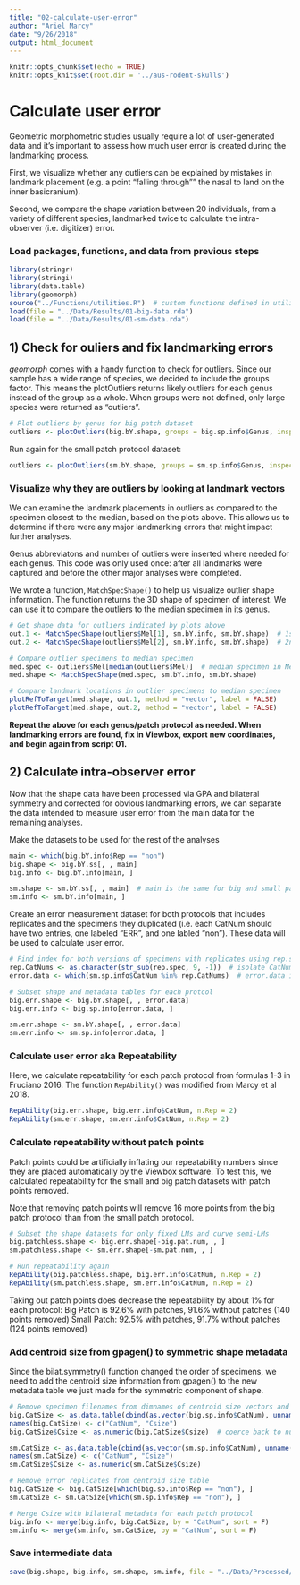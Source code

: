 ```yaml
---
title: "02-calculate-user-error"
author: "Ariel Marcy"
date: "9/26/2018"
output: html_document
---
```


```r
knitr::opts_chunk$set(echo = TRUE)
knitr::opts_knit$set(root.dir = '../aus-rodent-skulls')
```
# Calculate user error
Geometric morphometric studies usually require a lot of user-generated data and it's important to assess how much user error is created during the landmarking process. 

First, we visualize whether any outliers can be explained by mistakes in landmark placement (e.g. a point "falling through"" the nasal to land on the inner basicranium).

Second, we compare the shape variation between 20 individuals, from a variety of different species, landmarked twice to calculate the intra-observer (i.e. digitizer) error.

### Load packages, functions, and data from previous steps
```r
library(stringr)
library(stringi)
library(data.table)
library(geomorph)
source("../Functions/utilities.R")  # custom functions defined in utilities.R for conciseness.
load(file = "../Data/Results/01-big-data.rda")
load(file = "../Data/Results/01-sm-data.rda")
```

## 1) Check for ouliers and fix landmarking errors
_geomorph_ comes with a handy function to check for outliers. Since our sample has a wide range of species, we decided to include the groups factor. This means the plotOutliers returns likely outliers for each genus instead of the group as a whole. When groups were not defined, only large species were returned as "outliers". 
```r
# Plot outliers by genus for big patch dataset
outliers <- plotOutliers(big.bY.shape, groups = big.sp.info$Genus, inspect.outliers = T)
```

Run again for the small patch protocol dataset:
```r
outliers <- plotOutliers(sm.bY.shape, groups = sm.sp.info$Genus, inspect.outliers = T)
```

### Visualize why they are outliers by looking at landmark vectors
We can examine the landmark placements in outliers as compared to the specimen closest to the median, based on the plots above. This allows us to determine if there were any major landmarking errors that might impact further analyses.

Genus abbreviatons and number of outliers were inserted where needed for each genus. This code was only used once: after all landmarks were captured and before the other major analyses were completed.

We wrote a function, `MatchSpecShape()` to help us visualize outlier shape information. The function returns the 3D shape of specimen of interest. We can use it to compare the outliers to the median specimen in its genus.
```r
# Get shape data for outliers indicated by plots above
out.1 <- MatchSpecShape(outliers$Mel[1], sm.bY.info, sm.bY.shape)  # 1st outlier in genus Mel
out.2 <- MatchSpecShape(outliers$Mel[2], sm.bY.info, sm.bY.shape)  # 2nd outlier in genus Mel

# Compare outlier specimens to median specimen
med.spec <- outliers$Mel[median(outliers$Mel)]  # median specimen in Mel
med.shape <- MatchSpecShape(med.spec, sm.bY.info, sm.bY.shape)

# Compare landmark locations in outlier specimens to median specimen
plotRefToTarget(med.shape, out.1, method = "vector", label = FALSE)
plotRefToTarget(med.shape, out.2, method = "vector", label = FALSE)
```
**Repeat the above for each genus/patch protocol as needed. When landmarking errors are found, fix in Viewbox, export new coordinates, and begin again from script 01.** 

## 2) Calculate intra-observer error
Now that the shape data have been processed via GPA and bilateral symmetry and corrected for obvious landmarking errors, we can separate the data intended to measure user error from the main data for the remaining analyses. 

Make the datasets to be used for the rest of the analyses
```r
main <- which(big.bY.info$Rep == "non")
big.shape <- big.bY.ss[, , main]
big.info <- big.bY.info[main, ]

sm.shape <- sm.bY.ss[, , main]  # main is the same for big and small patch protocols, tested with all.equal()
sm.info <- sm.bY.info[main, ]
```

Create an error measurement dataset for both protocols that includes replicates and the specimens they duplicated (i.e. each CatNum should have two entries, one labeled "ERR", and one labled "non"). These data will be used to calculate user error. 
```r
# Find index for both versions of specimens with replicates using rep.spec list make in script 01.
rep.CatNums <- as.character(str_sub(rep.spec, 9, -1))  # isolate CatNum
error.data <- which(sm.sp.info$CatNum %in% rep.CatNums)  # error.data is the same for small and big patch protocols, tested with all.equal()

# Subset shape and metadata tables for each protcol
big.err.shape <- big.bY.shape[, , error.data]
big.err.info <- big.sp.info[error.data, ]

sm.err.shape <- sm.bY.shape[, , error.data]
sm.err.info <- sm.sp.info[error.data, ]
```

### Calculate user error aka Repeatability
Here, we calculate repeatability for each patch protocol from formulas 1-3 in Fruciano 2016. The function `RepAbility()` was modified from Marcy et al 2018. 
```r
RepAbility(big.err.shape, big.err.info$CatNum, n.Rep = 2)
RepAbility(sm.err.shape, sm.err.info$CatNum, n.Rep = 2)
```

### Calculate repeatability without patch points
Patch points could be artificially inflating our repeatability numbers since they are placed automatically by the Viewbox software. To test this, we calculated repeatability for the small and big patch datasets with patch points removed. 

Note that removing patch points will remove 16 more points from the big patch protocol than from the small patch protocol. 
```r
# Subset the shape datasets for only fixed LMs and curve semi-LMs
big.patchless.shape <- big.err.shape[-big.pat.num, , ] 
sm.patchless.shape <- sm.err.shape[-sm.pat.num, , ]

# Run repeatability again
RepAbility(big.patchless.shape, big.err.info$CatNum, n.Rep = 2)
RepAbility(sm.patchless.shape, sm.err.info$CatNum, n.Rep = 2)
```
Taking out patch points does decrease the repeatability by about 1% for each protocol:
Big Patch is 92.6% with patches, 91.6% without patches (140 points removed)
Small Patch: 92.5% with patches, 91.7% without patches (124 points removed) 

### Add centroid size from gpagen() to symmetric shape metadata
Since the bilat.symmetry() function changed the order of specimens, we need to add the centroid size information from gpagen() to the new metadata table we just made for the symmetric component of shape.
```r
# Remove specimen filenames from dimnames of centroid size vectors and combine CatNum with centroid data
big.CatSize <- as.data.table(cbind(as.vector(big.sp.info$CatNum), unname(big.Y$Csize)))  # data from GPA in script 02
names(big.CatSize) <- c("CatNum", "Csize")
big.CatSize$Csize <- as.numeric(big.CatSize$Csize)  # coerce back to numeric

sm.CatSize <- as.data.table(cbind(as.vector(sm.sp.info$CatNum), unname(sm.Y$Csize)))
names(sm.CatSize) <- c("CatNum", "Csize")
sm.CatSize$Csize <- as.numeric(sm.CatSize$Csize)

# Remove error replicates from centroid size table
big.CatSize <- big.CatSize[which(big.sp.info$Rep == "non"), ]
sm.CatSize <- sm.CatSize[which(sm.sp.info$Rep == "non"), ]

# Merge Csize with bilateral metadata for each patch protocol
big.info <- merge(big.info, big.CatSize, by = "CatNum", sort = F)
sm.info <- merge(sm.info, sm.CatSize, by = "CatNum", sort = F)
```

### Save intermediate data
```r
save(big.shape, big.info, sm.shape, sm.info, file = "../Data/Processed/02-data-for-analyses.rda")
```
